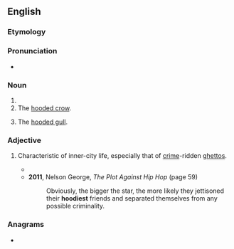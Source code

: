 ==English==

===Etymology===
{{suffix|en|hood|y}}

===Pronunciation===
* {{audio|en|En-au-hoody.ogg|Audio (AU)}}

===Noun===
{{en-noun}}

# {{alternative spelling of|en|hoodie}}
# The [[hooded crow]].
# {{lb|en|Scotland}} The [[hooded gull]].

===Adjective===
{{en-adj|hoodier}}

# {{lb|en|slang}} Characteristic of inner-city life, especially that of [[crime]]-ridden [[ghetto]]s.
#* {{quote-book|en|year=2014|author=Kevin Adams|title=The Extravagant Fool|passage=Apparently the nearest ice cream spot was a mile or two down the streets of a fragile neighborhood with dilapidated homes, some sprayed with graffiti. It was the '''hoodiest''' hood I'd ever seen selling ice cream, definitely not a place for snobs.}}
#* '''2011''', Nelson George, ''The Plot Against Hip Hop'' (page 59)
#*: Obviously, the bigger the star, the more likely they jettisoned their '''hoodiest''' friends and separated themselves from any possible criminality.

===Anagrams===
* {{anagrams|en|a=dhooy|dohyo}}